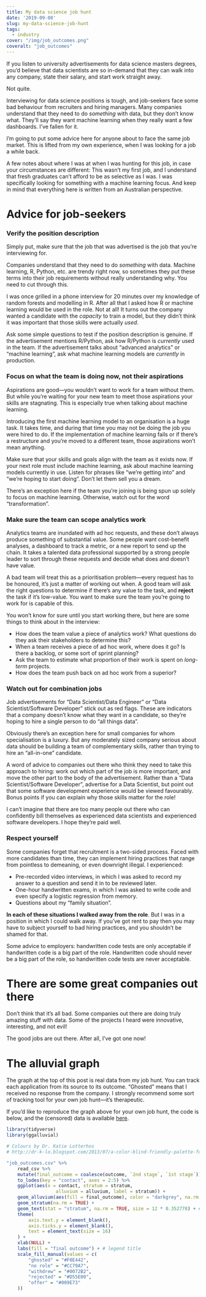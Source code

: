 ```yaml
---
title: My data science job hunt
date: '2019-09-08'
slug: my-data-science-job-hunt
tags:
  - industry
cover: "/img/job_outcomes.png"
coveralt: "job_outcomes"
---
```


If you listen to university advertisements for data science masters degrees, you'd believe that data scientists are so in-demand that they can walk into any company, state their salary, and start work straight away.

Not quite.

Interviewing for data science positions is tough, and job-seekers face some bad behaviour from recruiters and hiring managers. Many companies understand that they need to do *something* with data, but they don't know what. They'll say they want machine learning when they really want a few dashboards. I've fallen for it.

I'm going to put some advice here for anyone about to face the same job market. This is lifted from my own experience, when I was looking for a job a while back.

A few notes about where I was at when I was hunting for this job, in case your circumstances are different: This wasn't my first job, and I understand that fresh graduates can't afford to be as selective as I was. I was specifically looking for something with a machine learning focus. And keep in mind that everything here is written from an Australian perspective.

# Advice for job-seekers

### Verify the position description

Simply put, make sure that the job that was advertised is the job that you're interviewing for. 

Companies understand that they need to do *something* with data. Machine learning, R, Python, etc. are trendy right now, so sometimes they put these terms into their job requirements without really understanding why. You need to cut through this.

I was once grilled in a phone interview for 20 minutes over my knowledge of random forests and modelling in R. After all that I asked how R or machine learning would be used in the role. Not at all! It turns out the company wanted a candidate with the *capacity* to train a model, but they didn't think it was important that those skills were actually *used*.

Ask some simple questions to test if the position description is genuine. If the advertisement mentions R/Python, ask how R/Python is *currently* used in the team. If the advertisement talks about "advanced analytics" or "machine learning", ask what machine learning models are *currently* in production.

### Focus on what the team is doing now, not their aspirations

Aspirations are good---you wouldn't want to work for a team without them. But while you're waiting for your new team to meet those aspirations your skills are stagnating. This is especially true when talking about machine learning. 

Introducing the first machine learning model to an organisation is a huge task. It takes time, and during that time you may not be doing the job you were hired to do. If the implementation of machine learning fails or if there's a restructure and you're moved to a different team, those aspirations won't mean anything.

Make sure that your skills and goals align with the team as it exists now. If your next role must include machine learning, ask about machine learning models currently in use. Listen for phrases like "we're getting into" and "we're hoping to start doing". Don't let them sell you a dream.

There's an exception here if the team you're joining is being spun up solely to focus on machine learning. Otherwise, watch out for the word "transformation".

### Make sure the team can scope analytics work

Analytics teams are inundated with ad hoc requests, and these don't always produce something of substantial value. Some people want cost-benefit analyses, a dashboard to track a metric, or a new report to send up the chain. It takes a talented data professional supported by a strong people leader to sort through these requests and decide what does and doesn't have value.

A bad team will treat this as a prioritisation problem---every request has to be honoured, it's just a matter of working out when. A good team will ask the right questions to determine if there's any value to the task, and **reject** the task if it's low-value. You want to make sure the team you're going to work for is capable of this.

You won't know for sure until you start working there, but here are some things to think about in the interview:

* How does the team value a piece of analytics work? What questions do they ask their stakeholders to determine this?
* When a team receives a piece of ad hoc work, where does it go? Is there a backlog, or some sort of sprint planning?
* Ask the team to estimate what proportion of their work is spent on *long-term* projects.
* How does the team push back on ad hoc work from a superior?

### Watch out for combination jobs

Job advertisements for "Data Scientist/Data Engineer" or "Data Scientist/Software Developer" stick out as red flags. These are indicators that a company doesn't know what they want in a candidate, so they're hoping to hire a single person to do "all things data".

Obviously there's an exception here for small companies for whom specialisation is a luxury. But any moderately sized company serious about data should be building a team of complementary skills, rather than trying to hire an "all-in-one" candidate.

A word of advice to companies out there who think they need to take this approach to hiring: work out which part of the job is more important, and move the other part to the body of the advertisement. Rather than a "Data Scientist/Software Developer", advertise for a Data Scientist, but point out that some software development experience would be viewed favourably. Bonus points if you can explain why those skills matter for the role!

I can't imagine that there are too many people out there who can confidently bill themselves as experienced data scientists and experienced software developers. I hope they're paid well.

### Respect yourself

Some companies forget that recruitment is a two-sided process. Faced with more candidates than time, they can implement hiring practices that range from pointless to demeaning, or even downright illegal. I experienced:

* Pre-recorded video interviews, in which I was asked to record my answer to a question and send it in to be reviewed later.
* One-hour handwritten exams, in which I was asked to write code and even specify a logistic regression from memory.
* Questions about my "family situation". 

**In each of these situations I walked away from the role**. But I was in a position in which I could walk away. If you've got rent to pay then you may have to subject yourself to bad hiring practices, and you shouldn't be shamed for that.

Some advice to employers: handwritten code tests are only acceptable if handwritten code is a big part of the role. Handwritten code should never be a big part of the role, so handwritten code tests are never acceptable.

# There are some great companies out there

Don't think that it's all bad. Some companies out there are doing truly amazing stuff with data. Some of the projects I heard were innovative, interesting, and not evil!

The good jobs are out there. After all, I've got one now!

# The alluvial graph

The graph at the top of this post is real data from my job hunt. You can track each application from its source to its outcome. "Ghosted" means that I received no response from the company. I strongly recommend some sort of tracking tool for your own job hunt---it's therapeutic.

If you'd like to reproduce the graph above for your own job hunt, the code is below, and the (censored) data is available [here](/data/job_outcomes.csv).

```r
library(tidyverse)
library(ggalluvial)

# Colours by Dr. Katie Lotterhos
# http://dr-k-lo.blogspot.com/2013/07/a-color-blind-friendly-palette-for-r.html

"job_outcomes.csv" %>% 
    read_csv %>%
    mutate(final_outcome = coalesce(outcome, `2nd stage`, `1st stage`)) %>% 
    to_lodes(key = "contact", axes = 2:5) %>% 
    ggplot(aes(x = contact, stratum = stratum,
                  alluvium = alluvium, label = stratum)) + 
    geom_alluvium(aes(fill = final_outcome), color = "darkgrey", na.rm = TRUE) +
    geom_stratum(na.rm = TRUE) +
    geom_text(stat = "stratum", na.rm = TRUE, size = 12 * 0.352778) + # convert pt to mm
    theme(
        axis.text.y = element_blank(),
        axis.ticks.y = element_blank(),
        text = element_text(size = 16)
    ) +
    xlab(NULL) +
    labs(fill = "final outcome") + # legend title 
    scale_fill_manual(values = c(
        "ghosted" = "#F0E442",
        "no role" = "#CC79A7",
        "withdrew" = "#0072B2",
        "rejected" = "#D55E00",
        "offer" = "#009E73"
    )) 
```